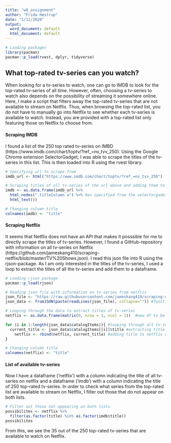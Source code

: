 ```yaml
---
title: "w8_assignment"
author: "Frida Hæstrup"
date: "1/11/2020"
output:
  word_document: default
  html_document: default
---
```



```r
# Loading packages
library(pacman)
pacman::p_load(rvest, dplyr, tidyverse)
```

## What top-rated tv-series can you watch?
When looking for a tv-series to watch, one can go to IMDB to look for the top-rated tv-series of all time. However, often, choosing a tv-series to watch also depends on the possibility of streaming it somewhere online. Here, I make a script that filters away the top-rated tv-series that are not available to stream on Netflix. Thus, when browsing the top-rated list, you do not have to manually go into Netflix to see whether each tv-series is available to watch. Instead, you are provided with a top-rated list only featuring those on Netflix to choose from. 

#### Scraping IMDB
I found a list of the 250 top rated tv-series on IMBD (https://www.imdb.com/chart/toptv/?ref_=nv_tvv_250). Using the Google Chrome extension SelectorGadget, I was able to scrape the titles of the tv-series in this list. This is then loaded into R using the rvest library. 
```r
# Specifying url to scrape from
imdb_url <- html("https://www.imdb.com/chart/toptv/?ref_=nv_tvv_250")

# Scraping titles of all tv-series of the url above and adding them to a dataframe
imdb <- as.data.frame(imdb_url %>%
  html_nodes(".titleColumn a") %>% #as specified from the selectorgadet-tool, the ".titleColumn a" tells R that it is the titles that should be extracted
  html_text())

# Changing column title
colnames(imdb) <- "title"
```


#### Scraping Netflix

It seems that Netflix does not have an API that makes it posssible for me to directly scrape the titles of tv-series. However, I found a GitHub-repository with information on all tv-series on Netflix (https://github.com/jameskang410/scraping-netflix/blob/master/TV%20Shows.json). I read this json file into R using the rjson-package. As I am only interested in the titles of the tv-series, I used a loop to extract the titles of all the tv-series and add them to a dataframe. 

```r
# Loading rjson package
pacman::p_load(rjson)

# Reading json file with information on tv-series from netflix
json_file <- "https://raw.githubusercontent.com/jameskang410/scraping-netflix/master/TV%20Shows.json"
json_data <- fromJSON(paste(readLines(json_file), collapse="")) #function for reading json-files

# Looping through the data to extract titles of tv-series
netflix <- as.data.frame(matrix(0, nrow = 1, ncol = 1))  #new df to be filled with data from loop

for (i in 1:length(json_data$catalogItems)){ #looping through all tv-series
  current_title <- json_data$catalogItems[[i]]$title #extracting title
    netflix <- rbind(netflix, current_title) #adding title to netflix dataframe
}

# Changing column title
colnames(netflix) <- "title"

```

#### List of available tv-series

Now I have a dataframe ('netflix') with a column indicating the title of all tv-series on netflix and a dataframe ('imdb') with a column indicating the title of 250 top-rated tv-series. In order to check what series from the top-rated list are available to stream on Netflix, I filter out those that do not appear on both lists. 

```r
# Filter out those not appearing on both lists
possibilites <- netflix %>% 
  filter(as.factor(title) %in% as.factor(imdb$title))
possibilites
```

From this, we see the 35 out of the 250 top-rated tv-series that are available to watch on Netflix. 
